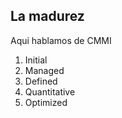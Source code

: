 \clearpage
## La madurez 

Aqui hablamos de CMMI

1. Initial
2. Managed
3. Defined
4. Quantitative
5. Optimized
